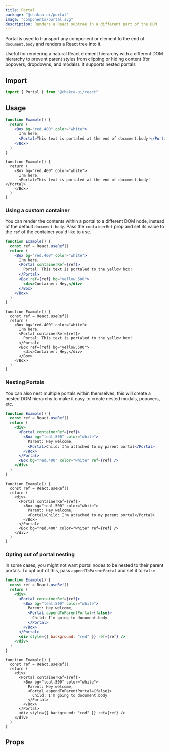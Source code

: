 ```yaml
---
title: Portal
package: "@chakra-ui/portal"
image: "components/portal.svg"
description: Renders a React subtree in a different part of the DOM.
---
```


Portal is used to transport any component or element to the end of
`document.body` and renders a React tree into it.

Useful for rendering a natural React element hierarchy with a different DOM
hierarchy to prevent parent styles from clipping or hiding content (for
popovers, dropdowns, and modals). It supports nested portals

## Import

```js
import { Portal } from "@chakra-ui/react"
```

## Usage

```jsx
function Example() {
  return (
    <Box bg="red.400" color="white">
      I'm here,
      <Portal>This text is portaled at the end of document.body!</Portal>
    </Box>
  )
}
```

```tsx
function Example() {
  return (
    <Box bg="red.400" color="white">
      I'm here,
      <Portal>This text is portaled at the end of document.body!</Portal>
    </Box>
  )
}
```

### Using a custom container

You can render the contents within a portal to a different DOM node, instead of
the default `document.body`. Pass the `containerRef` prop and set its value to
the `ref` of the container you'd like to use.

```jsx
function Example() {
  const ref = React.useRef()
  return (
    <Box bg="red.400" color="white">
      I'm here,
      <Portal containerRef={ref}>
        Portal: This text is portaled to the yellow box!
      </Portal>
      <Box ref={ref} bg="yellow.500">
        <div>Container: Hey,</div>
      </Box>
    </Box>
  )
}
```

```tsx
function Example() {
  const ref = React.useRef()
  return (
    <Box bg="red.400" color="white">
      I'm here,
      <Portal containerRef={ref}>
        Portal: This text is portaled to the yellow box!
      </Portal>
      <Box ref={ref} bg="yellow.500">
        <div>Container: Hey,</div>
      </Box>
    </Box>
  )
}
```

### Nesting Portals

You can also nest multiple portals within themselves, this will create a nested
DOM hierarchy to make it easy to create nested modals, popovers, etc.

```jsx
function Example() {
  const ref = React.useRef()
  return (
    <div>
      <Portal containerRef={ref}>
        <Box bg="teal.500" color="white">
          Parent: Hey welcome,
          <Portal>Child: I'm attached to my parent portal</Portal>
        </Box>
      </Portal>
      <Box bg="red.400" color="white" ref={ref} />
    </div>
  )
}
```

```tsx
function Example() {
  const ref = React.useRef()
  return (
    <div>
      <Portal containerRef={ref}>
        <Box bg="teal.500" color="white">
          Parent: Hey welcome,
          <Portal>Child: I'm attached to my parent portal</Portal>
        </Box>
      </Portal>
      <Box bg="red.400" color="white" ref={ref} />
    </div>
  )
}
```

### Opting out of portal nesting

In some cases, you might not want portal nodes to be nested to their parent
portals. To opt out of this, pass `appendToParentPortal` and set it to `false`

```jsx
function Example() {
  const ref = React.useRef()
  return (
    <div>
      <Portal containerRef={ref}>
        <Box bg="teal.500" color="white">
          Parent: Hey welcome,
          <Portal appendToParentPortal={false}>
            Child: I'm going to document.body
          </Portal>
        </Box>
      </Portal>
      <div style={{ background: "red" }} ref={ref} />
    </div>
  )
}
```

```tsx
function Example() {
  const ref = React.useRef()
  return (
    <div>
      <Portal containerRef={ref}>
        <Box bg="teal.500" color="white">
          Parent: Hey welcome,
          <Portal appendToParentPortal={false}>
            Child: I'm going to document.body
          </Portal>
        </Box>
      </Portal>
      <div style={{ background: "red" }} ref={ref} />
    </div>
  )
}
```

## Props

<PropsTable of="Portal" />
